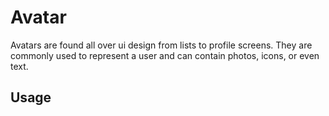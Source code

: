 

# Avatar

Avatars are found all over ui design from lists to profile screens. They are commonly used to represent a user and can contain photos, icons, or even text.



## Usage
<Tes />

